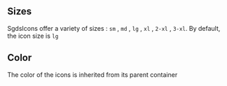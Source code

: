 ## Sizes

SgdsIcons offer a variety of sizes : `sm` , `md` , `lg` , `xl` , `2-xl` , `3-xl`. By default, the icon size is `lg`

<Canvas of={IconStories.Size}>
  <Story of={IconStories.Size} />
</Canvas>

## Color 

The color of the icons is inherited from its parent container 

<Canvas of={IconStories.Color}>
  <Story of={IconStories.Color} />
</Canvas>
